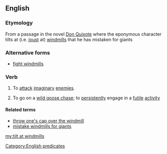==English==
{{wikipedia|tilting at windmills}}

===Etymology===
From a passage in the novel [[w:Don Quixote|Don Quixote]] where the eponymous character tilts at (i.e. [[joust]] at) [[windmill]]s that he has mistaken for giants

===Alternative forms===
* [[fight windmills]]

===Verb===
{{head|en|verb|head=to [[tilt]] [[at]] [[windmills]]}}

# {{intransitive}} To [[attack]] [[imaginary]] [[enemies]].
# {{intransitive|idiomatic}}  To go on a [[wild goose chase]]; to [[persistently]] engage in a [[futile]] [[activity]]

====Related terms====
* [[throw one's cap over the windmill]]
* [[mistake windmills for giants]]

[[Category:English predicates]]

[[my:tilt at windmills]]